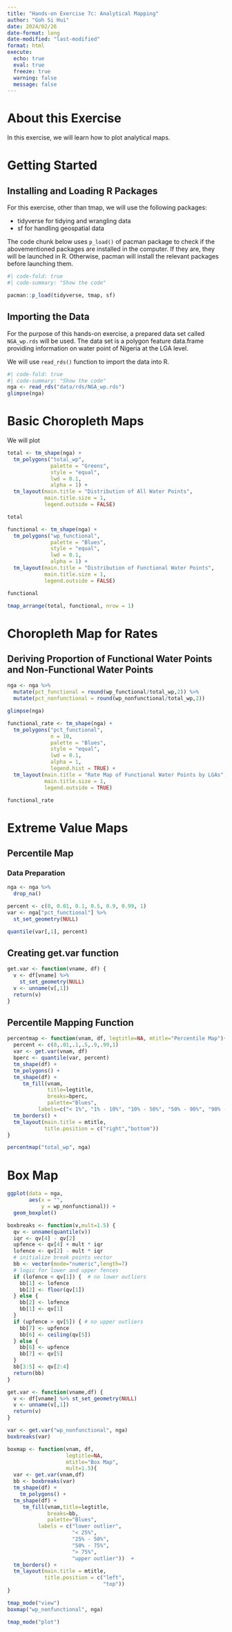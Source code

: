 ```yaml
---
title: "Hands-on Exercise 7c: Analytical Mapping"
author: "Goh Si Hui"
date: 2024/02/26
date-format: long
date-modified: "last-modified"
format: html 
execute: 
  echo: true
  eval: true
  freeze: true
  warning: false
  message: false
---
```

# About this Exercise 

In this exercise, we will learn how to plot analytical maps.

# Getting Started 

## Installing and Loading R Packages 

For this exercise, other than tmap, we will use the following packages:

-   tidyverse for tidying and wrangling data 
-   sf for handling geospatial data 

The code chunk below uses `p_load()` of pacman package to check if the abovementioned packages are installed in the computer. If they are, they will be launched in R. Otherwise, pacman will install the relevant packages before launching them.

```r
#| code-fold: true
#| code-summary: "Show the code"

pacman::p_load(tidyverse, tmap, sf)
```

## Importing the Data
For the purpose of this hands-on exercise, a prepared data set called `NGA_wp.rds` will be used. The data set is a polygon feature data.frame providing information on water point of Nigeria at the LGA level. 

We will use `read_rds()` function to import the data into R. 

```r
#| code-fold: true
#| code-summary: "Show the code"
nga <- read_rds("data/rds/NGA_wp.rds")
glimpse(nga)
```

# Basic Choropleth Maps

We will plot 
```r
total <- tm_shape(nga) +
  tm_polygons("total_wp",
              palette = "Greens",
              style = "equal",
              lwd = 0.1,
              alpha = 1) +
  tm_layout(main.title = "Distribution of All Water Points",
            main.title.size = 1,
            legend.outside = FALSE)

total
```

```r
functional <- tm_shape(nga) +
  tm_polygons("wp_functional",
              palette = "Blues",
              style = "equal",
              lwd = 0.1,
              alpha = 1) +
  tm_layout(main.title = "Distribution of Functional Water Points",
            main.title.size = 1,
            legend.outside = FALSE)

functional
```

```r
tmap_arrange(total, functional, nrow = 1)

```


# Choropleth Map for Rates 

## Deriving Proportion of Functional Water Points and Non-Functional Water Points 

```r
nga <- nga %>%
  mutate(pct_functional = round(wp_functional/total_wp,2)) %>%
  mutate(pct_nonfunctional = round(wp_nonfunctional/total_wp,2))

glimpse(nga)
```

```r
functional_rate <- tm_shape(nga) +
  tm_polygons("pct_functional",
              n = 10,
              palette = "Blues",
              style = "equal",
              lwd = 0.1,
              alpha = 1,
              legend.hist = TRUE) +
  tm_layout(main.title = "Rate Map of Functional Water Points by LGAs",
            main.title.size = 1,
            legend.outside = TRUE)

functional_rate
```

# Extreme Value Maps

## Percentile Map

### Data Preparation 

```r
nga <- nga %>%
  drop_na()
```


```r
percent <- c(0, 0.01, 0.1, 0.5, 0.9, 0.99, 1)
var <- nga["pct_functional"] %>%
  st_set_geometry(NULL)

quantile(var[,1], percent)

```

## Creating get.var function
```r
get.var <- function(vname, df) {
  v <- df[vname] %>%
    st_set_geometry(NULL)
  v <- unname(v[,1])
  return(v)
}

```



## Percentile Mapping Function 

```r

percentmap <- function(vnam, df, legtitle=NA, mtitle="Percentile Map"){
  percent <- c(0,.01,.1,.5,.9,.99,1)
  var <- get.var(vnam, df)
  bperc <- quantile(var, percent)
  tm_shape(df) +
  tm_polygons() +
  tm_shape(df) +
     tm_fill(vnam,
             title=legtitle,
             breaks=bperc,
             palette="Blues",
          labels=c("< 1%", "1% - 10%", "10% - 50%", "50% - 90%", "90% - 99%", "> 99%"))  +
  tm_borders() +
  tm_layout(main.title = mtitle, 
            title.position = c("right","bottom"))
}
```


```r
percentmap("total_wp", nga)
```


# Box Map

```r
ggplot(data = nga,
       aes(x = "",
           y = wp_nonfunctional)) +
  geom_boxplot()

``` 


```r
boxbreaks <- function(v,mult=1.5) {
  qv <- unname(quantile(v))
  iqr <- qv[4] - qv[2]
  upfence <- qv[4] + mult * iqr
  lofence <- qv[2] - mult * iqr
  # initialize break points vector
  bb <- vector(mode="numeric",length=7)
  # logic for lower and upper fences
  if (lofence < qv[1]) {  # no lower outliers
    bb[1] <- lofence
    bb[2] <- floor(qv[1])
  } else {
    bb[2] <- lofence
    bb[1] <- qv[1]
  }
  if (upfence > qv[5]) { # no upper outliers
    bb[7] <- upfence
    bb[6] <- ceiling(qv[5])
  } else {
    bb[6] <- upfence
    bb[7] <- qv[5]
  }
  bb[3:5] <- qv[2:4]
  return(bb)
}

``` 


```r
get.var <- function(vname,df) {
  v <- df[vname] %>% st_set_geometry(NULL)
  v <- unname(v[,1])
  return(v)
}

```

```r
var <- get.var("wp_nonfunctional", nga) 
boxbreaks(var)


``` 

```r
boxmap <- function(vnam, df, 
                   legtitle=NA,
                   mtitle="Box Map",
                   mult=1.5){
  var <- get.var(vnam,df)
  bb <- boxbreaks(var)
  tm_shape(df) +
    tm_polygons() +
  tm_shape(df) +
     tm_fill(vnam,title=legtitle,
             breaks=bb,
             palette="Blues",
          labels = c("lower outlier", 
                     "< 25%", 
                     "25% - 50%", 
                     "50% - 75%",
                     "> 75%", 
                     "upper outlier"))  +
  tm_borders() +
  tm_layout(main.title = mtitle, 
            title.position = c("left",
                               "top"))
}

```


```r
tmap_mode("view")
boxmap("wp_nonfunctional", nga)
``` 

```r
tmap_mode("plot")

```
